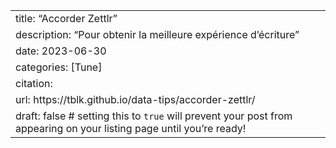 ---
title: "Accorder Zettlr"
description: "Pour obtenir la meilleure expérience d'écriture"
date: 2023-06-30
categories: [Tune]
citation: 
  url: https://tblk.github.io/data-tips/accorder-zettlr/ 
draft: false # setting this to `true` will prevent your post from appearing on your listing page until you're ready!
---